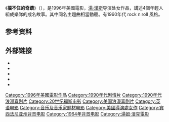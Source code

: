 {{original research|time=2011-03-17T05:19:46+00:00}}
{{noteTA
|T=zh-tw:擋不住的奇蹟; zh-hk:那一天傳奇; zh-cn:挡不住的奇迹;
|G1=Show
|1=zh-tw:擋不住的奇蹟; zh-hk:那一天傳奇; zh-cn:挡不住的奇迹;}}
{{Infobox film
| name           = 那一天傳奇
| original_name  = {{lang|en|''That Thing You Do!''}}
| image          = That Thing You Do! film poster.jpg
| image_size     = 215px
| alt            = 
| caption        =
| director       = [[湯·漢斯|湯·漢斯]]
| producer       = [[強納森·德米|強納森·德米]]<br />[[Gary_Goetzman|Gary Goetzman]]<br />[[Edward_Saxon|Edward Saxon]]
| writer         = 湯·漢斯
| starring       = [[Tom_Everett_Scott|Tom Everett Scott]]<br>[[Liv_Tyler|Liv Tyler]]<br>[[Johnathon_Schaech|Johnathon Schaech]]<br>[[Steve_Zahn|Steve Zahn]]<br>[[Ethan_Embry|Ethan Embry]]<br>Tom Hanks
| music          = [[Howard_Shore|Howard Shore]]
| cinematography = [[Tak_Fujimoto|Tak Fujimoto]]
| editing        = [[Richard_Chew|Richard Chew]]
| studio         = [[Clavius_Base|Clavius Base]]
| distributor    = [[20th_Century_Fox|20th Century Fox]]
| released       = {{Film date|1996|10|4}}
| runtime        = 108 分钟<br>149 分钟 {{small|(DVD特别版}}
| country        = 美国 
| language       = 英语
| budget         = $2600万
| gross          = $34,585,416<ref name="boxofficemojo.com">{{cite web |url=http://www.boxofficemojo.com/movies/?id=thatthingyoudo.htm |title=That Thing You Do! (1996) |publisher=Box Office Mojo |date=1996-11-15 |accessdate=2011-01-31 |archive-date=2010-08-10 |archive-url=https://web.archive.org/web/20100810010852/http://boxofficemojo.com/movies/?id=thatthingyoudo.htm |dead-url=no }}</ref>
| cn_name        = 擋不住的奇蹟
| hk_name        = 那一天傳奇
| tw_name        = 擋不住的奇蹟
}}
《'''擋不住的奇蹟'''》（{{lang-en|''That Thing You Do!''}}），是1996年美國電影，[[湯·漢斯|湯·漢斯]]导演处女作品，講述4個年輕人組成樂隊的成名故事。其中同名主題曲相當動聽。有1960年代 rock n roll 風格。

==参考资料==
{{Reflist}}

==外部链接==
* {{IMDb title|0117887}}
* {{AllRovi movie|136774}}
* {{douban|1302861}}
* {{Mojo title|thatthingyoudo}}
* {{Rotten Tomatoes|that_thing_you_do}}

{{Tom Hanks}}
{{強納森·德米}}
{{DEFAULTSORT:That Thing You Do!}}
[[Category:1996年美國電影作品|Category:1996年美國電影作品]]
[[Category:1990年代剧情片|Category:1990年代剧情片]]
[[Category:1990年代浪漫喜剧片|Category:1990年代浪漫喜剧片]]
[[Category:20世纪福斯电影|Category:20世纪福斯电影]]
[[Category:美国浪漫喜剧片|Category:美国浪漫喜剧片]]
[[Category:英语电影|Category:英语电影]]
[[Category:音乐及音乐家题材电影|Category:音乐及音乐家题材电影]]
[[Category:美國導演處女作|Category:美國導演處女作]]
[[Category:宾西法尼亚州背景电影|Category:宾西法尼亚州背景电影]]
[[Category:1964年背景电影|Category:1964年背景电影]]
[[Category:湯姆·漢克電影|Category:湯姆·漢克電影]]
